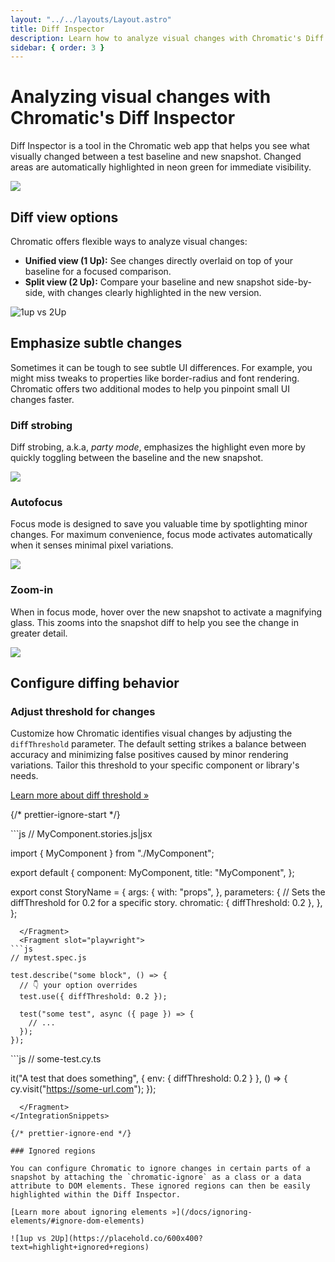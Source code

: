 ```yaml
---
layout: "../../layouts/Layout.astro"
title: Diff Inspector
description: Learn how to analyze visual changes with Chromatic's Diff Inspector
sidebar: { order: 3 }
---
```



# Analyzing visual changes with Chromatic's Diff Inspector

Diff Inspector is a tool in the Chromatic web app that helps you see what visually changed between a test baseline and new snapshot. Changed areas are automatically highlighted in neon green for immediate visibility.

![](https://chromaticblog.ghost.io/content/images/downloaded_images/Diff-Detector-2-0/1-dB-pr5dfHUiQ76KtwoJlSA.png)

## Diff view options

Chromatic offers flexible ways to analyze visual changes:

- **Unified view (1 Up):** See changes directly overlaid on top of your baseline for a focused comparison.
- **Split view (2 Up):** Compare your baseline and new snapshot side-by-side, with changes clearly highlighted in the new version.

![1up vs 2Up](https://placehold.co/600x400?text=1up+vs+2up)

## Emphasize subtle changes

Sometimes it can be tough to see subtle UI differences. For example, you might miss tweaks to properties like border-radius and font rendering. Chromatic offers two additional modes to help you pinpoint small UI changes faster.

### Diff strobing

Diff strobing, a.k.a, _party mode_, emphasizes the highlight even more by quickly toggling between the baseline and the new snapshot.

![](https://chromaticblog.ghost.io/content/images/downloaded_images/Diff-Detector-2-0/1-CrOUFtW8-sndKXSKSS0eug.gif)

### Autofocus

Focus mode is designed to save you valuable time by spotlighting minor changes. For maximum convenience, focus mode activates automatically when it senses minimal pixel variations.

![](https://chromaticblog.ghost.io/content/images/2020/10/autofocus-toggle.gif)

### Zoom-in

When in focus mode, hover over the new snapshot to activate a magnifying glass. This zooms into the snapshot diff to help you see the change in greater detail.

![](https://chromaticblog.ghost.io/content/images/2020/10/autofocus-magnify.gif)

## Configure diffing behavior

### Adjust threshold for changes

Customize how Chromatic identifies visual changes by adjusting the `diffThreshold` parameter. The default setting strikes a balance between accuracy and minimizing false positives caused by minor rendering variations. Tailor this threshold to your specific component or library's needs.

[Learn more about diff threshold »](/docs/threshold)

{/* prettier-ignore-start */}

<IntegrationSnippets>
  <Fragment slot="storybook">
```js
// MyComponent.stories.js|jsx

import { MyComponent } from "./MyComponent";

export default {
  component: MyComponent,
  title: "MyComponent",
};

export const StoryName = {
  args: {
    with: "props",
  },
  parameters: {
    // Sets the diffThreshold for 0.2 for a specific story.
    chromatic: { diffThreshold: 0.2 },
  },
};
```
  </Fragment>
  <Fragment slot="playwright">
```js
// mytest.spec.js

test.describe("some block", () => {
  // 👇 your option overrides
  test.use({ diffThreshold: 0.2 });

  test("some test", async ({ page }) => {
    // ...
  });
});
```
  </Fragment>
  <Fragment slot="cypress">
```js
// some-test.cy.ts

it("A test that does something", {
  env: { diffThreshold: 0.2 }
}, () => {
  cy.visit("https://some-url.com");
});
```
  </Fragment>
</IntegrationSnippets>

{/* prettier-ignore-end */}

### Ignored regions

You can configure Chromatic to ignore changes in certain parts of a snapshot by attaching the `chromatic-ignore` as a class or a data attribute to DOM elements. These ignored regions can then be easily highlighted within the Diff Inspector.

[Learn more about ignoring elements »](/docs/ignoring-elements/#ignore-dom-elements)

![1up vs 2Up](https://placehold.co/600x400?text=highlight+ignored+regions)
